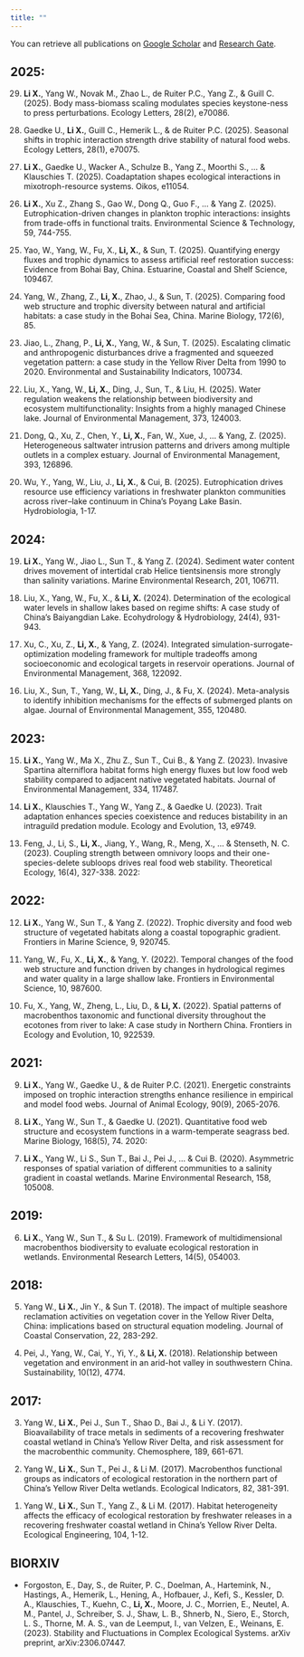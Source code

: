 ```yaml
---
title: ""
---
```


You can retrieve all publications on [Google Scholar](https://scholar.google.com/citations?user=djmP82AAAAAJ&hl=en&inst=12733411405069140160&authuser=1) and [Research Gate](https://www.researchgate.net/profile/Xiaoxiao-Li-13?ev=hdr_xprf).

## 2025:

29. **Li X.**, Yang W., Novak M., Zhao L., de Ruiter P.C., Yang Z., & Guill C. (2025). Body mass-biomass scaling modulates species keystone-ness to press perturbations. Ecology Letters, 28(2), e70086.

<!-- -->

28. Gaedke U., **Li X.**, Guill C., Hemerik L., & de Ruiter P.C. (2025). Seasonal shifts in trophic interaction strength drive stability of natural food webs. Ecology Letters, 28(1), e70075.

<!-- -->

27. **Li X.**, Gaedke U., Wacker A., Schulze B., Yang Z., Moorthi S., ... & Klauschies T. (2025). Coadaptation shapes ecological interactions in mixotroph-resource systems. Oikos, e11054.

<!-- -->

26. **Li X.**, Xu Z., Zhang S., Gao W., Dong Q., Guo F., ... & Yang Z. (2025). Eutrophication-driven changes in plankton trophic interactions: insights from trade-offs in functional traits. Environmental Science & Technology, 59, 744-755.

<!-- -->

25. Yao, W., Yang, W., Fu, X., **Li, X.**, & Sun, T. (2025). Quantifying energy fluxes and trophic dynamics to assess artificial reef restoration success: Evidence from Bohai Bay, China. Estuarine, Coastal and Shelf Science, 109467.

<!-- -->

24. Yang, W., Zhang, Z., **Li, X.**, Zhao, J., & Sun, T. (2025). Comparing food web structure and trophic diversity between natural and artificial habitats: a case study in the Bohai Sea, China. Marine Biology, 172(6), 85.

<!-- -->

23. Jiao, L., Zhang, P., **Li, X.**, Yang, W., & Sun, T. (2025). Escalating climatic and anthropogenic disturbances drive a fragmented and squeezed vegetation pattern: a case study in the Yellow River Delta from 1990 to 2020. Environmental and Sustainability Indicators, 100734.

<!-- -->

22. Liu, X., Yang, W., **Li, X.**, Ding, J., Sun, T., & Liu, H. (2025). Water regulation weakens the relationship between biodiversity and ecosystem multifunctionality: Insights from a highly managed Chinese lake. Journal of Environmental Management, 373, 124003.

<!-- -->

21. Dong, Q., Xu, Z., Chen, Y., **Li, X.**, Fan, W., Xue, J., ... & Yang, Z. (2025). Heterogeneous saltwater intrusion patterns and drivers among multiple outlets in a complex estuary. Journal of Environmental Management, 393, 126896.

<!-- -->

20. Wu, Y., Yang, W., Liu, J., **Li, X.**, & Cui, B. (2025). Eutrophication drives resource use efficiency variations in freshwater plankton communities across river–lake continuum in China’s Poyang Lake Basin. Hydrobiologia, 1-17.

## 2024:

19. **Li X.**, Yang W., Jiao L., Sun T., & Yang Z. (2024). Sediment water content drives movement of intertidal crab Helice tientsinensis more strongly than salinity variations. Marine Environmental Research, 201, 106711.

<!-- -->

18. Liu, X., Yang, W., Fu, X., & **Li, X.** (2024). Determination of the ecological water levels in shallow lakes based on regime shifts: A case study of China's Baiyangdian Lake. Ecohydrology & Hydrobiology, 24(4), 931-943.

<!-- -->

17. Xu, C., Xu, Z., **Li, X.**, & Yang, Z. (2024). Integrated simulation-surrogate-optimization modeling framework for multiple tradeoffs among socioeconomic and ecological targets in reservoir operations. Journal of Environmental Management, 368, 122092.

<!-- -->

16. Liu, X., Sun, T., Yang, W., **Li, X.**, Ding, J., & Fu, X. (2024). Meta-analysis to identify inhibition mechanisms for the effects of submerged plants on algae. Journal of Environmental Management, 355, 120480.

## 2023:

15. **Li X.**, Yang W., Ma X., Zhu Z., Sun T., Cui B., & Yang Z. (2023). Invasive Spartina alterniflora habitat forms high energy fluxes but low food web stability compared to adjacent native vegetated habitats. Journal of Environmental Management, 334, 117487.

<!-- -->

14. **Li X.**, Klauschies T., Yang W., Yang Z., & Gaedke U. (2023). Trait adaptation enhances species coexistence and reduces bistability in an intraguild predation module. Ecology and Evolution, 13, e9749.

<!-- -->

13. Feng, J., Li, S., **Li, X.**, Jiang, Y., Wang, R., Meng, X., ... & Stenseth, N. C. (2023). Coupling strength between omnivory loops and their one-species-delete subloops drives real food web stability. Theoretical Ecology, 16(4), 327-338. 2022:

<!-- -->

## 2022:

12. **Li X.**, Yang W., Sun T., & Yang Z. (2022). Trophic diversity and food web structure of vegetated habitats along a coastal topographic gradient. Frontiers in Marine Science, 9, 920745.

<!-- -->

11. Yang, W., Fu, X., **Li, X.**, & Yang, Y. (2022). Temporal changes of the food web structure and function driven by changes in hydrological regimes and water quality in a large shallow lake. Frontiers in Environmental Science, 10, 987600.

<!-- -->

10. Fu, X., Yang, W., Zheng, L., Liu, D., & **Li, X.** (2022). Spatial patterns of macrobenthos taxonomic and functional diversity throughout the ecotones from river to lake: A case study in Northern China. Frontiers in Ecology and Evolution, 10, 922539.

## 2021:

9.  **Li X.**, Yang W., Gaedke U., & de Ruiter P.C. (2021). Energetic constraints imposed on trophic interaction strengths enhance resilience in empirical and model food webs. Journal of Animal Ecology, 90(9), 2065-2076.

<!-- -->

8.  **Li X.**, Yang W., Sun T., & Gaedke U. (2021). Quantitative food web structure and ecosystem functions in a warm-temperate seagrass bed. Marine Biology, 168(5), 74. 2020:

<!-- -->

7.  **Li X.**, Yang W., Li S., Sun T., Bai J., Pei J., ... & Cui B. (2020). Asymmetric responses of spatial variation of different communities to a salinity gradient in coastal wetlands. Marine Environmental Research, 158, 105008.

## 2019:

6.  **Li X.**, Yang W., Sun T., & Su L. (2019). Framework of multidimensional macrobenthos biodiversity to evaluate ecological restoration in wetlands. Environmental Research Letters, 14(5), 054003.

## 2018:

5.  Yang W., **Li X.**, Jin Y., & Sun T. (2018). The impact of multiple seashore reclamation activities on vegetation cover in the Yellow River Delta, China: implications based on structural equation modeling. Journal of Coastal Conservation, 22, 283-292.

<!-- -->

4.  Pei, J., Yang, W., Cai, Y., Yi, Y., & **Li, X.** (2018). Relationship between vegetation and environment in an arid-hot valley in southwestern China. Sustainability, 10(12), 4774.

## 2017:

3.  Yang W., **Li X.**, Pei J., Sun T., Shao D., Bai J., & Li Y. (2017). Bioavailability of trace metals in sediments of a recovering freshwater coastal wetland in China’s Yellow River Delta, and risk assessment for the macrobenthic community. Chemosphere, 189, 661-671.

<!-- -->

2.  Yang W., **Li X.**, Sun T., Pei J., & Li M. (2017). Macrobenthos functional groups as indicators of ecological restoration in the northern part of China’s Yellow River Delta wetlands. Ecological Indicators, 82, 381-391.

<!-- -->

1.  Yang W., **Li X.**, Sun T., Yang Z., & Li M. (2017). Habitat heterogeneity affects the efficacy of ecological restoration by freshwater releases in a recovering freshwater coastal wetland in China’s Yellow River Delta. Ecological Engineering, 104, 1-12.

## BIORXIV

-   Forgoston, E., Day, S., de Ruiter, P. C., Doelman, A., Hartemink, N., Hastings, A., Hemerik, L., Hening, A., Hofbauer, J., Kefi, S., Kessler, D. A., Klauschies, T., Kuehn, C., **Li, X.**, Moore, J. C., Morrien, E., Neutel, A. M., Pantel, J., Schreiber, S. J., Shaw, L. B., Shnerb, N., Siero, E., Storch, L. S., Thorne, M. A. S., van de Leemput, I., van Velzen, E., Weinans, E. (2023). Stability and Fluctuations in Complex Ecological Systems. arXiv preprint, arXiv:2306.07447.

